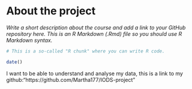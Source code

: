 
# About the project

*Write a short description about the course and add a link to your GitHub repository here. This is an R Markdown (.Rmd) file so you should use R Markdown syntax.*


```r
# This is a so-called "R chunk" where you can write R code.

date()

```

I want to be able to understand and analyse my data, this is a link to my github:"https://github.com/Martha177/IODS-project"
